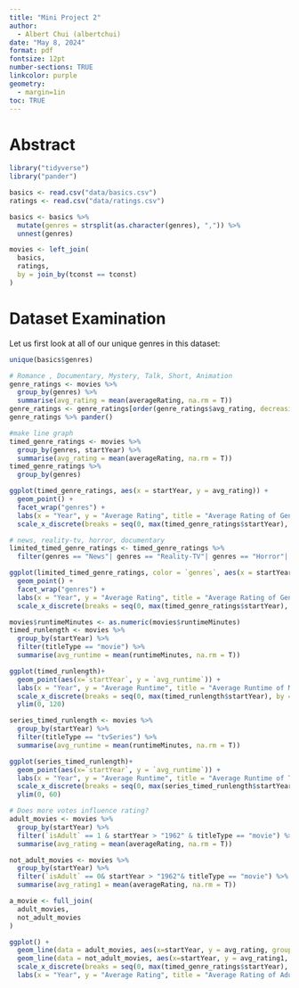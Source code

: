 ```yaml
---
title: "Mini Project 2"
author: 
  - Albert Chui (albertchui)
date: "May 8, 2024"
format: pdf
fontsize: 12pt
number-sections: TRUE
linkcolor: purple
geometry:
  - margin=1in
toc: TRUE
---
```

# Abstract {#sec-abstract}

\begin{abstract}
In this paper we explore data from the official IMdB Documentation detailing 942007 movies. We find that the average rating between genres varies between 5 and 7 points. For the ratings of selected genres of news, reality-tv, horror, documentary we see that documentaries are relativly stable, horror has been decreasing, reality-tv has been increasing, and news has been extremly variable throughout the years. In addition, runtime of movies has been increasing over the years, to a current 2024 average of 120 minutes. The runtime of episodes in tv series had been increasing until 24 years ago, when it has suddenly started decreasing until it hit 40 minutes, then bounced back to 50 minutes. 
\end{abstract}

```r
library("tidyverse")
library("pander")
```


```r
basics <- read.csv("data/basics.csv") 
ratings <- read.csv("data/ratings.csv")
```
```r
basics <- basics %>%
  mutate(genres = strsplit(as.character(genres), ",")) %>%
  unnest(genres)

movies <- left_join(
  basics, 
  ratings, 
  by = join_by(tconst == tconst)
)
```
# Dataset Examination
Let us first look at all of our unique genres in this dataset:
```r
unique(basics$genres)
```


```r
# Romance , Documentary, Mystery, Talk, Short, Animation
genre_ratings <- movies %>%
  group_by(genres) %>%
  summarise(avg_rating = mean(averageRating, na.rm = T))
genre_ratings <- genre_ratings[order(genre_ratings$avg_rating, decreasing=T),]
genre_ratings %>% pander()
```
```r
#make line graph
timed_genre_ratings <- movies %>%
  group_by(genres, startYear) %>%
  summarise(avg_rating = mean(averageRating, na.rm = T))
timed_genre_ratings %>% 
  group_by(genres)
```
```r
ggplot(timed_genre_ratings, aes(x = startYear, y = avg_rating)) + 
  geom_point() +
  facet_wrap("genres") +
  labs(x = "Year", y = "Average Rating", title = "Average Rating of Genres Through the Years") +
  scale_x_discrete(breaks = seq(0, max(timed_genre_ratings$startYear), by = 50))
```
```r
# news, reality-tv, horror, documentary
limited_timed_genre_ratings <- timed_genre_ratings %>%
  filter(genres == "News"| genres == "Reality-TV"| genres == "Horror"| genres == "Documentary")
```

```r
ggplot(limited_timed_genre_ratings, color = `genres`, aes(x = startYear, y = avg_rating)) + 
  geom_point() +
  facet_wrap("genres") +
  labs(x = "Year", y = "Average Rating", title = "Average Rating of Genres Through the Years") +
  scale_x_discrete(breaks = seq(0, max(timed_genre_ratings$startYear), by = 25))
```

```r
movies$runtimeMinutes <- as.numeric(movies$runtimeMinutes)
timed_runlength <- movies %>%
  group_by(startYear) %>%
  filter(titleType == "movie") %>%
  summarise(avg_runtime = mean(runtimeMinutes, na.rm = T))
```

```r
ggplot(timed_runlength)+
  geom_point(aes(x=`startYear`, y = `avg_runtime`)) + 
  labs(x = "Year", y = "Average Runtime", title = "Average Runtime of Movies Through the Years") +
  scale_x_discrete(breaks = seq(0, max(timed_runlength$startYear), by = 25)) +
  ylim(0, 120)
```
```r
series_timed_runlength <- movies %>%
  group_by(startYear) %>%
  filter(titleType == "tvSeries") %>%
  summarise(avg_runtime = mean(runtimeMinutes, na.rm = T))
```

```r
ggplot(series_timed_runlength)+
  geom_point(aes(x=`startYear`, y = `avg_runtime`)) + 
  labs(x = "Year", y = "Average Runtime", title = "Average Runtime of TV Series Through the Years") +
  scale_x_discrete(breaks = seq(0, max(series_timed_runlength$startYear), by = 25)) +
  ylim(0, 60)
```
```r
# Does more votes influence rating?
adult_movies <- movies %>%
  group_by(startYear) %>%
  filter(`isAdult` == 1 & startYear > "1962" & titleType == "movie") %>%
  summarise(avg_rating = mean(averageRating, na.rm = T))

not_adult_movies <- movies %>%
  group_by(startYear) %>%
  filter(`isAdult` == 0& startYear > "1962"& titleType == "movie") %>%
  summarise(avg_rating1 = mean(averageRating, na.rm = T))
```

```r
a_movie <- full_join(
  adult_movies, 
  not_adult_movies
)
```

```r
ggplot() + 
  geom_line(data = adult_movies, aes(x=startYear, y = avg_rating, group =1, color = "Adult")) +
  geom_line(data = not_adult_movies, aes(x=startYear, y = avg_rating1, group =1, color = "Not Adult"), linetype = "dashed") + 
  scale_x_discrete(breaks = seq(0, max(timed_genre_ratings$startYear), by = 25)) + 
  labs(x = "Year", y = "Average Rating", title = "Average Rating of Adult Movies vs Non-Adult Movies Through the Years")
```
